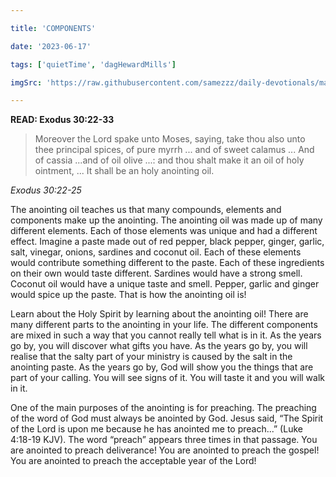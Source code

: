 ```yaml
---

title: 'COMPONENTS'

date: '2023-06-17'

tags: ['quietTime', 'dagHewardMills']

imgSrc: 'https://raw.githubusercontent.com/samezzz/daily-devotionals/main/images/flow.jpg'

---
```


**READ: Exodus 30:22-33**

>Moreover the Lord spake unto Moses, saying, take thou also unto thee principal spices, of pure myrrh ... and of sweet calamus ... And of cassia ...and of oil olive ...: and thou shalt make it an oil of holy ointment, ... It shall be an holy anointing oil. 

*Exodus 30:22-25*

The anointing oil teaches us that many compounds, elements and components make up the anointing. The anointing oil was made up of many different elements. Each of those elements was unique and had a different effect. Imagine a paste made out of red pepper, black pepper, ginger, garlic, salt, vinegar, onions, sardines and coconut oil. Each of these elements would contribute something different to the paste. Each of these ingredients on their own would taste different. Sardines would have a strong smell. Coconut oil would have a unique taste and smell. Pepper, garlic and ginger would spice up the paste. That is how the anointing oil is! 

Learn about the Holy Spirit by learning about the anointing oil! There are many different parts to the anointing in your life. The different components are mixed in such a way that you cannot really tell what is in it. As the years go by, you will discover what gifts you have. As the years go by, you will realise that the salty part of your ministry is caused by the salt in the anointing paste. As the years go by, God will show you the things that are part of your calling. You will see signs of it. You will taste it and you will walk in it. 

One of the main purposes of the anointing is for preaching. The preaching of the word of God must always be anointed by God. Jesus said, “The Spirit of the Lord is upon me because he has anointed me to preach...” (Luke 4:18-19 KJV). The word “preach” appears three times in that passage. You are anointed to preach deliverance! You are anointed to preach the gospel! You are anointed to preach the acceptable year of the Lord! 

